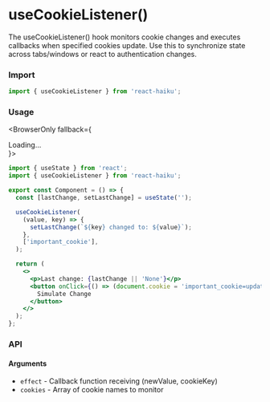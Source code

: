 # useCookieListener()

The useCookieListener() hook monitors cookie changes and executes callbacks when specified cookies update. Use this to synchronize state across tabs/windows or react to authentication changes.

### Import

```jsx
import { useCookieListener } from 'react-haiku';
```

### Usage


<BrowserOnly fallback={<div>Loading...</div>}>
  <UseCookieListenerDemo />
</BrowserOnly>

```jsx
import { useState } from 'react';
import { useCookieListener } from 'react-haiku';

export const Component = () => {
  const [lastChange, setLastChange] = useState('');

  useCookieListener(
    (value, key) => {
      setLastChange(`${key} changed to: ${value}`);
    },
    ['important_cookie'],
  );

  return (
    <>
      <p>Last change: {lastChange || 'None'}</p>
      <button onClick={() => (document.cookie = 'important_cookie=updated')}>
        Simulate Change
      </button>
    </>
  );
};
```

### API

#### Arguments

- `effect` - Callback function receiving (newValue, cookieKey)
- `cookies` - Array of cookie names to monitor
